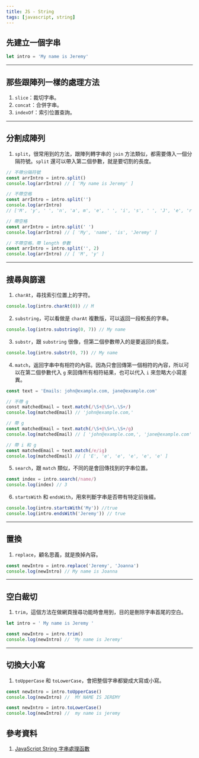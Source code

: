 ```yaml
---
title: JS - String
tags: [javascript, string]
---
```

## 先建立一個字串
```js
let intro = 'My name is Jeremy'
```

---

## 那些跟陣列一樣的處理方法
1. `slice`：裁切字串。
2. `concat`：合併字串。
3. `indexOf`：索引位置查詢。

---

## 分割成陣列
1. `split`，很常用到的方法，跟陣列轉字串的 `join` 方法類似，都需要傳入一個分隔符號。`split` 還可以帶入第二個參數，就是要切割的長度。
```js
// 不帶分隔符號​
const arrIntro = intro.split()
console.log(arrIntro) // [ 'My name is Jeremy' ]

// 不帶空格
const arrIntro = intro.split('')
console.log(arrIntro) 
// ['M', 'y', ' ', 'n', 'a', m', 'e', ' ', 'i', 's', ' ', 'J', 'e', 'r', 'e', 'm', 'y']

// 帶空格
const arrIntro = intro.split(' ')
console.log(arrIntro) // [ 'My', 'name', 'is', 'Jeremy' ]

// 不帶空格，帶 length 參數
const arrIntro = intro.split('', 2)
console.log(arrIntro) // [ 'M', 'y' ]​
```

---

## 搜尋與篩選
1. `charAt`，尋找索引位置上的字符。
```js
console.log(intro.charAt(0)) // M
```
2. `substring`，可以看做是 `charAt` 複數版，可以返回一段較長的字串。
```js
console.log(intro.substring(0, 7)) // My name
```
3. `substr`，跟 `substring` 很像，但第二個參數帶入的是要返回的長度。
```js
console.log(intro.substr(0, 7)) // My name
```
4. `match`，返回字串中有相符的內容。因為只會回傳第一個相符的內容，所以可以在第二個參數代入 `g` 來回傳所有相符結果，也可以代入 `i` 來忽略大小寫差異。
```js title='建立複雜一點的字串'
const text = 'Emails: john@example.com, jane@example.com'
```
```js title='match'
// 不帶 g
​const matchedEmail = text.match(/\S+@\S+\.\S+/)
console.log(matchedEmail) // 'john@example.com,'

// 帶 g
const matchedEmail = text.match(/\S+@\S+\.\S+/g)
console.log(matchedEmail) // ​[ 'john@example.com,', 'jane@example.com' ]

// 帶 i 和 g
const matchedEmail = text.match(/e/ig)
console.log(matchedEmail) // [ 'E', 'e', 'e', 'e', 'e', 'e' ]
```
5. `search`，跟 `match` 類似，不同的是會回傳找到的字串位置。
```js
const index = intro.search(/name/)
console.log(index) // 3
```
6. `startsWith` 和 `endsWith`，用來判斷字串是否帶有特定前後綴。
```js
console.log(intro.startsWith('My')) //true
console.log(intro.endsWith('Jeremy')) // true
```

---

## 置換
1. `replace`，顧名思義，就是換掉內容。
```js
const newIntro = intro.replace('Jeremy', 'Joanna')
console.log(newIntro) // My name is Joanna
```

---

## 空白裁切
1. `trim`，這個方法在做網頁搜尋功能時會用到，目的是刪除字串首尾的空白。
```js title='先創個帶空白的字串'
let intro = ' My name is Jeremy '
```
```js title='trim'
const newIntro = intro.trim()
console.log(newIntro) // 'My name is Jeremy'
```

---

## 切換大小寫
1. `toUpperCase` 和 `toLowerCase`，會把整個字串都變成大寫或小寫。
```js
const newIntro = intro.toUpperCase()
console.log(newIntro) //  MY NAME IS JEREMY

const newIntro = intro.toLowerCase()
console.log(newIntro) //  my name is jeremy
```

## 參考資料
1. [JavaScript String 字串處理函數](http://www.eion.com.tw/Blogger/?Pid=1015)